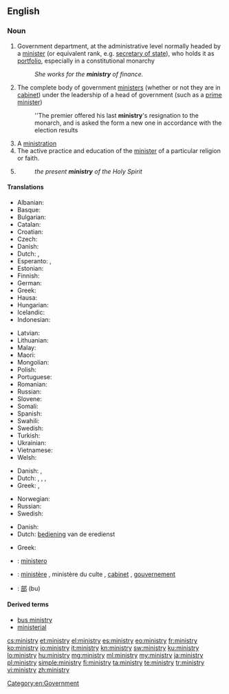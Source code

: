 ==English==

===Noun===
{{wikipedia}}
{{en-noun|ministr|ies}}

# Government department, at the administrative level normally headed by a [[minister]] (or equivalent rank, e.g. [[secretary of state]]), who holds it as [[portfolio]], especially in a constitutional monarchy
#: ''She works for the '''ministry''' of finance.''
# The complete body of government [[minister]]s (whether or not they are in [[cabinet]]) under the leadership of a head of government (such as a [[prime minister]])
#: ''The premier offered his last '''ministry''''s resignation to the monarch, and is asked the form a new one in accordance with the election results
# A [[ministration]]
# The active practice and education of the [[minister]] of a particular religion or faith.
# {{Christianity}} {{rfdef|lang=en|topic=Christianity}}
#: ''the present '''ministry''' of the Holy Spirit''

====Translations====
{{trans-top|government department}}
* Albanian: {{t-|sq|ministri|m|sc=Cyrl}}
* Basque: {{t-|eu|ministerioa}}
* Bulgarian: {{t-|bg|министерство|m|tr=ministerstvo|sc=Cyrl}}
* Catalan: {{t-|ca|ministeri|m}}
* Croatian: {{t-|hr|ministarstvo|m}}
* Czech: {{t+|cs|ministerstvo|n}}
* Danish: {{t-|da|ministerium|n}}
* Dutch: {{t+|nl|ministerie|n}}, {{t+|nl|departement|n}}
* Esperanto: {{t-|eo|ministerio}}, {{t-|eo|ministrejo}}
* Estonian: {{t-|et|ministeerium}}
* Finnish: {{t+|fi|ministeriö}}
* German: {{t+|de|Ministerium|n}}
* Greek: {{t+|el|υπουργείο|n|tr=ypourgeío}}
* Hausa: {{t-|ha|ma'aikataa}}
* Hungarian: {{t+|hu|minisztérium}}
* Icelandic: {{t-|is|klerkdómur|n}}
* Indonesian: {{t+|id|kementerian}}
{{trans-mid}}
* Latvian: {{t-|lv|ministrija|f}}
* Lithuanian: {{t+|lt|ministras|m}}
* Malay: {{t-|ms|kementerian}}
* Maori: {{t-|mi|tari}}
* Mongolian: {{t-|mn|санваартан|tr=sanvaartan|sc=Cyrl}}
* Polish: {{t+|pl|ministerstwo|n}}
* Portuguese: {{t+|pt|ministério|m}}
* Romanian: {{t+|ro|minister|m}}
* Russian: {{t+|ru|министерство|n|tr=ministérstvo}}
* Slovene: {{t-|sl|ministrstvo|n}}
* Somali: {{t-|so|wasaarad}}
* Spanish: {{t+|es|ministerio|m}}
* Swahili: {{t+|sw|wizara|xs=Swahili}}
* Swedish: {{t+|sv|ministär}}
* Turkish: {{t+|tr|vaizlik|sc=Cyrl}}
* Ukrainian: {{t-|uk|міністерство|m|tr=(mіnіsterstvo|sc=Cyrl}}
* Vietnamese: {{t-|vi|bộ y tế}}
* Welsh: {{t-|cy|gweinidogaeth|m}}
{{trans-bottom}}

{{trans-top|complete body of government ministers}}
* Danish: {{t-|da|regering|c}}, {{t-|da|kabinet|n}}
* Dutch: {{t+|nl|ministerie|n}}, {{t+|nl|kabinet|n}}, {{t+|nl|regering}}, {{t+|nl|gouvernement|n}}
* Greek: {{t+|el|υπουργικό συμβούλιο|n|tr=ypourgikó symvoúlio}},  {{t+|el|κυβέρνηση|f|tr=kyvérnisi}}
{{trans-mid}}
* Norwegian: {{t-|no|Kabinett}}
* Russian: {{t+|ru|министерство|n|tr=ministérstvo}}
* Swedish: {{t-|sv|Ministär}}
{{trans-bottom}}

{{trans-see|ministration}}
{{trans-top|practice and education of the minister of a particular religion}}
* Danish: {{t-|da|præsteembede|n}}
* Dutch: [[bediening]] van de eredienst
{{trans-mid}}
* Greek: {{t+|el|ιερατείο|n|tr=ierateío}}
{{trans-bottom}}

{{checktrans-top}}
* {{ttbc|it}}: [[ministero]] {{m}}
* {{ttbc|fr}}: [[ministère]] {{m}}, ministère du culte {{m}}, [[cabinet]] {{m}}, [[gouvernement]] {{m}}
* {{ttbc|ja}}: [[部]] (bu)
{{trans-bottom}}

====Derived terms====
* [[bus ministry]]
* [[ministerial]]

[[cs:ministry]]
[[et:ministry]]
[[el:ministry]]
[[es:ministry]]
[[eo:ministry]]
[[fr:ministry]]
[[ko:ministry]]
[[io:ministry]]
[[it:ministry]]
[[kn:ministry]]
[[sw:ministry]]
[[ku:ministry]]
[[lo:ministry]]
[[hu:ministry]]
[[mg:ministry]]
[[ml:ministry]]
[[my:ministry]]
[[ja:ministry]]
[[pl:ministry]]
[[simple:ministry]]
[[fi:ministry]]
[[ta:ministry]]
[[te:ministry]]
[[tr:ministry]]
[[vi:ministry]]
[[zh:ministry]]
[[Category:en:Government]]